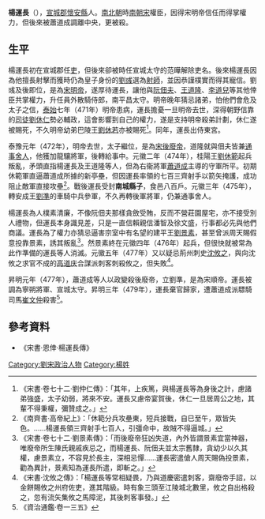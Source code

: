 '''楊運長'''（{{bd|？||479年|catIdx=Y}}），[[宣城郡|宣城郡]][[懷安縣|懷安縣]]人。[[南北朝|南北朝]]時[[南朝宋|南朝宋]]權臣，因得宋明帝信任而得掌權力，但後來被蕭道成調離中央，更被殺。

== 生平 ==
楊運長初在宣城郡任[[吏|吏]]，但後來卻被時任宣城太守的范曄解除吏名。後來楊運長因為他擅長射擊而獲時仍為皇子身份的[[劉彧|劉彧]]選為[[射師|射師]]，並因恭謹樸實而得其寵信。劉彧及後即位，是為[[宋明帝|宋明帝]]，遂厚待運長，讓他與[[阮佃夫|阮佃夫]]、[[王道隆|王道隆]]、[[李道兒|李道兒]]等其他倖臣共掌權力，升任員外散騎侍郎，南平昌太守。明帝晚年猜忌諸弟，怕他們會危及太子之信，[[泰始_(劉宋)|泰始]]七年（471年）明帝患病，運長擔憂一旦明帝去世，深得朝野信靠的[[司徒|司徒]][[劉休仁|劉休仁]]勢必輔政，這會影響到自己的權力，遂是支持明帝殺弟計劃，休仁遂被賜死，不久明帝幼弟巴陵王[[劉休若|劉休若]]亦被賜死<ref>《宋書·卷七十二·劉仲仁傳》：「其年，上疾篤，與楊運長等為身後之計，慮諸弟強盛，太子幼弱，將來不安。運長又慮帝宴賀後，休仁一旦居周公之地，其輩不得秉權，彌贊成之。」</ref>。同年，運長出侍東宮。

泰豫元年（472年），明帝去世，太子繼位，是為[[宋後廢帝|宋後廢帝]]，道隆就與佃夫皆兼[[通事舍人|通事舍人]]，他獲加龍驤將軍，後轉給事中。元徽二年（474年），桂陽王[[劉休範|劉休範]]起兵叛亂，矛頭直指楊運長及王道隆等人，但為右衞將軍[[蕭道成|蕭道成]]主導的守軍所平。初期休範軍直逼蕭道成所據的新亭壘，但因運長率領的七百三齊射手以箭矢掩護，成功阻止敵軍直接攻壘<ref>《南齊書·高帝紀上》：「休範分兵攻壘東，短兵接戰，自巳至午，眾皆失色。……楊運長領三齊射手七百人，引彊命中，故賊不得逼城。」</ref>。戰後運長受封'''南城縣子'''，食邑八百戶。元徽三年（475年），轉安成王[[劉準|劉準]]的車騎中兵參軍，不久再轉後軍將軍，仍兼通事舍人。

楊運長為人樸素清廉，不像阮佃夫那樣貪斂受賄，反而不營莊園屋宅，亦不接受別人禮物，但運長本身識見差，只是一直信賴親信潘智及徐文盛，行事都必先與他們商議。運長為了權力亦猜忌逼害宗室中有名望的建平王[[劉景素|劉景素]]，甚至曾派周天賜假意投靠景素，誘其叛亂<ref>《宋書·卷七十二·劉景素傳》：「而後廢帝狂凶失道，內外皆謂景素宜當神器，唯廢帝所生陳氏親戚疾忌之，而楊運長、阮佃夫並太宗舊隸，貪幼少以久其權，慮景素立，不容見於長主，深相忌憚……運長密遣傖人周天賜偽投景素，勸為異計，景素知為運長所遣，即斬之。」</ref>。然景素終在元徽四年（476年）起兵，但很快就被常為此作準備的運長等人消滅。元徽五年（477年）又以疑忌荊州刺史[[沈攸之|沈攸之]]，與向沈攸之求官不成的[[高道庆|高道庆]]合謀派刺客刺殺攸之，但失敗<ref>《宋書·沈攸之傳》：「楊運長等常相疑畏，乃與道慶密遣刺客，齋廢帝手詔，以金餅賜攸之州府佐吏，進其階級。時有象三頭至江陵城北數里，攸之自出格殺之，忽有流矢集攸之馬障泥，其後刺客事發。」</ref>。

昇明元年（477年），蕭道成等人以政變殺後廢帝，立劉準，是為宋順帝。運長被調為寧朔將軍、宣城太守。昇明三年（479年），運長棄官歸家，遭蕭道成派驃騎司馬[[崔文仲|崔文仲]]殺害<ref>《資治通鑑·卷一三五》</ref>。

== 參考資料 ==
*《宋書·恩倖·楊運長傳》
{{reflist}}

[[Category:劉宋政治人物|Category:劉宋政治人物]]
[[Category:楊姓|Category:楊姓]]